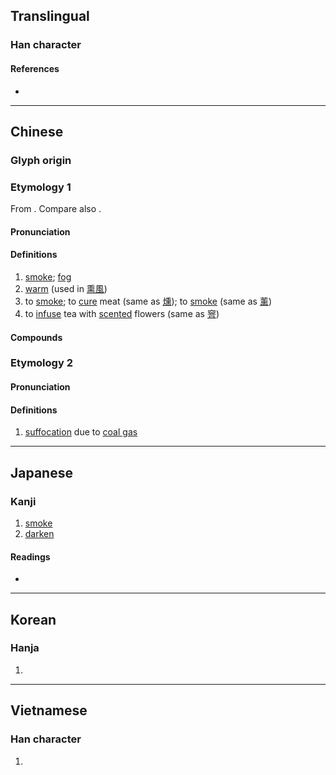 {{also|燻|爋|薰}}
{{character info/new}}
==Translingual==

===Han character===
{{Han char|rn=86|rad=火|as=10|sn=14|four=20331|canj=HGF}}

====References====
* {{Han ref|kx=0679.170|dkj=19300|dj=1091.030|hdz=32226.100|uh=718F|ud=29071|bh=E2C0|bd=58048}}

----

==Chinese==
{{zh-forms|alt=*燻,爋,𤑕}}

===Glyph origin===
{{Han etym}}

===Etymology 1===
From {{inh|zh|sit-pro|*kəw-n/t||smoke}}. Compare also {{och-l|葷|smelling vegetables}}.

====Pronunciation====
{{zh-pron
|m=xūn
|c=fan1
|mn=qz,tw,xm,zz:hun
|mc=y
|oc=y
|ma=Zh-xun.ogg
|cat=n,v
}}

====Definitions====
{{zh-hanzi}}

# [[smoke]]; [[fog]]
# [[warm]] (used in [[熏風]])
# to [[smoke]]; to [[cure]] meat (same as [[燻]]); to [[smoke]] (same as [[薰]])
# to [[infuse]] tea with [[scented]] flowers (same as [[窨]])

====Compounds====
{{zh-der|熏風|熏肉|熏制|熏烤|熏蒸|熏染|熏陶|三浴三熏|三熏三沐|熏沐|氣焰熏天|熏草紙|熏籠|熏習|眾口熏天|氣勢熏灼|熏製|熏熏|熏烝|熏天|熏人|熏腐|煙熏火燎|熏鑪|熏香|錦熏籠}}

===Etymology 2===

====Pronunciation====
{{zh-pron
|m=xùn
|c=fan3
|mc=
|oc=
|cat=
}}

====Definitions====
{{zh-hanzi}}

# [[suffocation]] due to [[coal gas]]

----

==Japanese==

===Kanji===
{{ja-kanji|grade=|rs=火10}}

# [[smoke]]
# [[darken]]

====Readings====
* {{ja-readings|on=[[くん]] (kun)|kun=[[ふすべる]] (fusuberu), [[くすべる]] (kusuberu)}}

----

==Korean==

===Hanja===
{{ko-hanja|hangeul=훈|eumhun=|rv=hun|mr=hun|y=hwun}}

# {{defn|lang=ko|sort=火10}}

----

==Vietnamese==

===Han character===
{{vi-hantu|[[hun]], [[huân]]|rs=火10}}

# {{defn|lang=vi|sort=火10}}